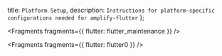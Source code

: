   title: `Platform Setup`,
  description: `Instructions for platform-specific configurations needed for amplify-flutter`
};


<Fragments fragments={{ flutter: flutter_maintenance }} />


<Fragments fragments={{ flutter: flutter0 }} />
